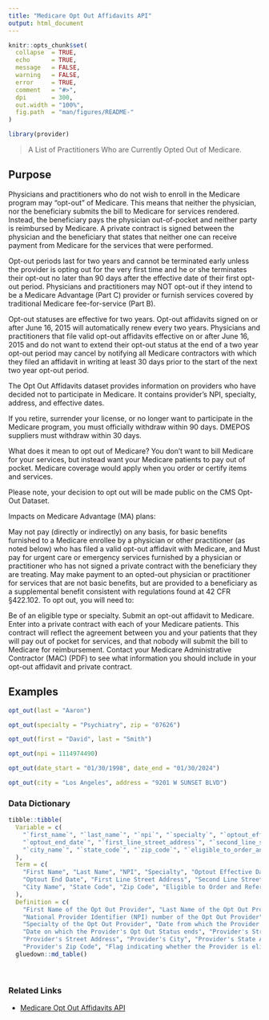 ```yaml
---
title: "Medicare Opt Out Affidavits API"
output: html_document
---
```


```r
knitr::opts_chunk$set(
  collapse  = TRUE,
  echo      = TRUE, 
  message   = FALSE, 
  warning   = FALSE,
  error     = TRUE,
  comment   = "#>",
  dpi       = 300, 
  out.width = "100%",
  fig.path  = "man/figures/README-"
)
```

```r
library(provider)
```

> A List of Practitioners Who are Currently Opted Out of Medicare.

## Purpose

Physicians and practitioners who do not wish to enroll in the Medicare program may “opt-out” of Medicare. This means that neither the physician, nor the beneficiary submits the bill to Medicare for services rendered. Instead, the beneficiary pays the physician out-of-pocket and neither party is reimbursed by Medicare. A private contract is signed between the physician and the beneficiary that states that neither one can receive payment from Medicare for the services that were performed.

Opt-out periods last for two years and cannot be terminated early unless the provider is opting out for the very first time and he or she terminates their opt-out no later than 90 days after the effective date of their first opt-out period. Physicians and practitioners may NOT opt-out if they intend to be a Medicare Advantage (Part C) provider or furnish services covered by traditional Medicare fee-for-service (Part B).

Opt-out statuses are effective for two years. Opt-out affidavits signed on or after June 16, 2015 will automatically renew every two years. Physicians and practitioners that file valid opt-out affidavits effective on or after June 16, 2015 and do not want to extend their opt-out status at the end of a two year opt-out period may cancel by notifying all Medicare contractors with which they filed an affidavit in writing at least 30 days prior to the start of the next two year opt-out period.

The Opt Out Affidavits dataset provides information on providers who have decided not to participate in Medicare. It contains provider's NPI, specialty, address, and effective dates.

If you retire, surrender your license, or no longer want to participate in the Medicare program, you must officially withdraw within 90 days. DMEPOS suppliers must withdraw within 30 days.

What does it mean to opt out of Medicare?
You don’t want to bill Medicare for your services, but instead want your Medicare patients to pay out of pocket. Medicare coverage would apply when you order or certify items and services.

Please note, your decision to opt out will be made public on the CMS Opt-Out Dataset.

Impacts on Medicare Advantage (MA) plans:

May not pay (directly or indirectly) on any basis, for basic benefits furnished to a Medicare enrollee by a physician or other practitioner (as noted below) who has filed a valid opt-out affidavit with Medicare, and
Must pay for urgent care or emergency services furnished by a physician or practitioner who has not signed a private contract with the beneficiary they are treating.
May make payment to an opted-out physician or practitioner for services that are not basic benefits, but are provided to a beneficiary as a supplemental benefit consistent with regulations found at 42 CFR §422.102.
To opt out, you will need to:

Be of an eligible type or specialty.
Submit an opt-out affidavit to Medicare.
Enter into a private contract with each of your Medicare patients. This contract will reflect the agreement between you and your patients that they will pay out of pocket for services, and that nobody will submit the bill to Medicare for reimbursement.
Contact your Medicare Administrative Contractor (MAC) (PDF) to see what information you should include in your opt-out affidavit and private contract.

## Examples

```r
opt_out(last = "Aaron")
```


```r
opt_out(specialty = "Psychiatry", zip = "07626")
```


```r
opt_out(first = "David", last = "Smith")
```


```r
opt_out(npi = 1114974490)
```


```r
opt_out(date_start = "01/30/1998", date_end = "01/30/2024")
```


```r
opt_out(city = "Los Angeles", address = "9201 W SUNSET BLVD")
```

### Data Dictionary

```r
tibble::tibble(
  Variable = c(
    "`first_name`", "`last_name`", "`npi`", "`specialty`", "`optout_effective_date`",
    "`optout_end_date`", "`first_line_street_address`", "`second_line_street_address`",
    "`city_name`", "`state_code`", "`zip_code`", "`eligible_to_order_and_refer`"
  ),
  Term = c(
    "First Name", "Last Name", "NPI", "Specialty", "Optout Effective Date",
    "Optout End Date", "First Line Street Address", "Second Line Street Address",
    "City Name", "State Code", "Zip Code", "Eligible to Order and Refer"
  ),
  Definition = c(
    "First Name of the Opt Out Provider", "Last Name of the Opt Out Provider",
    "National Provider Identifier (NPI) number of the Opt Out Provider",
    "Specialty of the Opt Out Provider", "Date from which the Provider's Opt Out Status is effective",
    "Date on which the Provider's Opt Out Status ends", "Provider's Street Address",
    "Provider's Street Address", "Provider's City", "Provider's State Abbreviation",
    "Provider's Zip Code", "Flag indicating whether the Provider is eligible to Order and Refer")) |> 
  gluedown::md_table()
```

<br>

### Related Links

   - [Medicare Opt Out Affidavits API](https://data.cms.gov/provider-characteristics/medicare-provider-supplier-enrollment/opt-out-affidavits)

<br><br>

